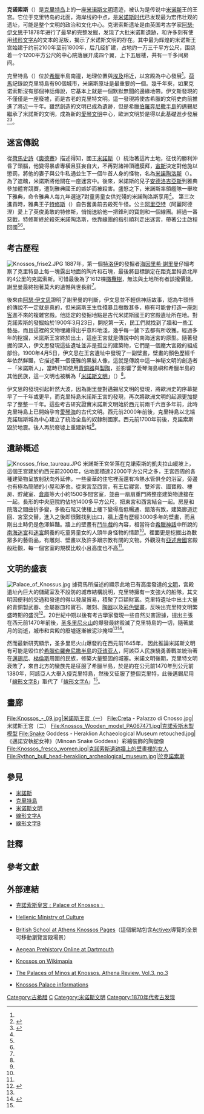 {{Infobox ancient site
  |name =   Knossos
  |native_name = '''Κνωσός'''
  |alternate_name = Cnossus
  |alt =
  |caption = 修復北面入口，爐料牛壁畫
  |map = [[File:Crete_integrated_map-en.svg|285px]]
  |map_caption = Crete, showing Heraklion, location of ancient Knōsos
  |location = [[Heraklion|Heraklion]], [[Crete|Crete]], Greece
  |region = North central coast, {{convert|5|km|mi|abbr=on}} southeast of Heraklion
  |coordinates = {{Coord|35|17|53|N|25|9|47|E|type:landmark_region:GR_scale:2000|display=inline, title}}
  |type =宮殿建築群，行政中心，克里特島首府及其轄區內, 宮殿建築群，行政中心，其管轄範圍內的克里特島首府和地區
  |part_of = 
  |length = North-south length of inhabited area is {{convert|5|km|mi|abbr=on}}<ref>{{citation | first=John K | last=Papadopoulos | contribution=Knossos | editor-first=Marta | editor-last=Delatorre | title=The conservation of archaeological sites in the Mediterranean region : an international conference organized by the Getty Conservation Institute and the Paul Getty Museum, 6–12 May 1995 | location=Los Angeles | publisher=The Paul Getty Trust | year=1997 | page=93}}</ref>
  |width = East-west width of inhabited area is {{convert|3|km|mi|abbr=on}} max.
  |area = 總居住面積：{{convert |10 |km2 |sqmi|abbr=on}}.
宮殿: {{convert|14000|m2|sqft|abbr=on}}<ref>{{cite book|title=Architecture of Minoan Crete: Constructing Identity in the Aegean Bronze Age |url=https://archive.org/details/architecturemino00mcen_428 | first=John C. | last=McEnroe | location=Austin | publisher=University of Texas Press | year=2010 | page=[https://archive.org/details/architecturemino00mcen_428/page/n68 50]}} 然而, {{harvnb|Davaras|Doumas|1957|p=5}}, an official guide book in use in past years, gives the dimensions of the palace as {{convert|150|m|ft|abbr=on}} square, about {{convert|20000|m2|sqft|abbr=on}}.</ref>
  |height = 未知
  |builder = 未知
  |built = 第一次定居大約在公元前7000年。 第一座宮殿的歷史可以追溯到公元前1900年。
  |abandoned = 在米諾斯（Minoan）晚期IIIC, 1380–1100 BC
  |epochs = [[Neolithic|Neolithic]] to [[Late_Bronze_Age|Late Bronze Age]]. First palace built in the Middle Minoan IA period.
  |cultures = [[Minoan_civilization|Minoan]], [[Mycenaean_civilization|Mycenaean]]
  |dependency_of = 
  |occupants = Middle Minoan: people of unknown ethnicity termed Minoans
Late Minoan: Mycenaean Greeks
  |event = 
  |excavations = 1900–1931<br/>1957–1960<br/>1969–1970
  |archaeologists = 宮殿的最初發現者：[[亞瑟·埃文斯|亞瑟·埃文斯]]<nowiki>； {{link-en|英國雅典考古學院|British School at Athens}}主任</nowiki>{{link-en|大衛·喬治·霍加斯|David George Hogarth}}； [[Duncan_Mackenzie|Duncan Mackenzie]]，發掘負責人； {{link-en|西奧多·費夫|Theodore Fyfe}}，建築師； {{link-en|克里斯蒂安·多爾|Christian Doll}}，建築師<br/>關於1957年展開新石器時代的其他工作：[[約翰·戴維斯·埃文斯|約翰·戴維斯·埃文斯]]
  |condition = 修復且維護以供訪問。
  |management = 23rd Ephorate of Prehistoric and Classical Antiquities
  |public_access = Yes
  |website = {{cite web |title=Knossos |publisher=British School at Athens |url=http://www.bsa.ac.uk/index.php?option=com_content&view=article&id=2&Itemid=124 |accessdate=2020-02-24 |archive-date=2017-08-15 |archive-url=https://web.archive.org/web/20170815064154/http://www.bsa.ac.uk/index.php?option=com_content&view=article&id=2&Itemid=124 |dead-url=no }}<br/>{{cite web |title=Knossos |work=Odysseus |publisher=Hellenic Ministry of Culture and Tourism |year=2007 |url=http://odysseus.culture.gr/h/3/eh351.jsp?obj_id=2369 |url-status=dead |archiveurl=https://web.archive.org/web/20070617084609/http://odysseus.culture.gr/h/3/eh351.jsp?obj_id=2369 |archivedate=2007-06-17 |accessdate=2011-02-13 |dead-url=no }}
  }}
{{Location map
 |Greece
 |label=克诺索斯
 |lat_dir=N
 |lon_dir=E
 |lat_deg=35|lat_min=17|lat_sec=53
 |lon_deg=25|lon_min=9|lon_sec=47
 |position=right
 |width=250
 |float=right
 |caption=希腊境内位置
}}

'''克诺索斯'''（{{lang-el|Κνωσός}}）是[[克里特岛|克里特岛]]上的一座[[米诺斯文明|米诺斯文明]]遗迹，被认为是传说中[[米诺斯|米诺斯]]王的王宫。它位于克里特岛的北面，海岸线的中点，是[[米諾斯文明|米诺斯时代]]已发现最为宏伟壮观的遗址，可能是整个文明的政治和文化中心。克诺索斯遗址是由英国考古学家[[阿瑟·埃文斯|阿瑟·伊文思]]于1878年进行了最早的完整发掘，发现了大批米诺斯遺跡，和许多刻有使用[[线形文字A|线形文字A]]的文本的泥板，揭示了米诺斯文明的存在。其中最为辉煌的米诺斯王宫始建于约前2100年至前1800年，后几经扩建，占地约一万三千平方公尺，围绕着一个1200平方公尺的中心院落展开成四个翼，上下五层楼，共有一千多间房间。

克里特島（{{lang|en|Crete}}）位於[[希臘|希臘]]半島南邊，地理位置與[[埃及|埃及]]相近，以宮殿為中心發展<ref name="六"/>。[[荷馬|荷馬]]記錄說克里特島有90個城市，米諾斯原址是最重要的一個。幾千年來，如果克诺索斯沒有那個神話傳說，它基本上就是一個默默無聞的邊緣地帶。伊文斯發現的不僅僅是一座廢墟，而是古老的克里特文明。這一發現將使古希臘的文明史向前推進了將近一千年。雖然創造的文明已成為遺跡，但是希臘[[伯羅奔尼撒半島|伯羅奔尼撒半島]]的邁錫尼繼承了米諾斯的文明，成為新的[[愛琴文明|愛琴文明]]中心，歐洲文明於是得以此基礎進步發展<ref name="正">{{cite book | last=Watrous | first=L.V. | title=Minoan Crete: An Introduction | publisher=Cambridge University Press | year=2021 | isbn=978-1-108-42450-9 | url=https://books.google.com.hk/books?id=dgEbEAAAQBAJ&pg=PA33 | access-date=2021-09-01 | page=33 | archive-date=2021-09-08 | archive-url=https://web.archive.org/web/20210908214219/https://books.google.com.hk/books?id=dgEbEAAAQBAJ&pg=PA33 | dead-url=no }}</ref><ref name="Pieraccini 2002 p. 178">{{cite book | last=Pieraccini | first=L. | title=Around the Hearth: Caeretan Cylinder-stamped Braziers | publisher=L'Erma di Bretschneider | series=Studia Archaeologica Series | year=2002 | isbn=978-88-8265-224-1 | url=https://books.google.com.hk/books?id=-J3lVYQeP0EC&pg=PA178 | access-date=2021-09-01 | page=178 | archive-date=2021-09-01 | archive-url=https://web.archive.org/web/20210901124546/https://books.google.com.hk/books?id=-J3lVYQeP0EC&pg=PA178 | dead-url=no }}</ref>。

== 迷宮傳說 ==

從[[荷馬史詩|荷馬史詩]]《[[奧德賽|奧德賽]]》描述得知，國王[[米諾斯|米諾斯]]（{{lang|en|Minos}}）統治著這片土地，征伐的勝利沖昏了頭腦，他變得暴虐專橫且狂妄自大，不再對諸神頂禮膜拜，[[宙斯|宙斯]]決定對他施以懲罰，將他的妻子與公牛私通並生下一個牛首人身的怪物，名為[[米諾陶洛斯|米諾陶洛斯]]（{{lang|en|Minotaur}}）。為了遮醜，米諾斯將他關在一座迷宮中。後來，米諾斯的兒子[[安德洛吉亞斯|安德洛吉亞斯]]到雅典參加體育競賽，遭到雅典國王的嫉妒而被殺害。盛怒之下，米諾斯率領艦隊一舉攻下雅典，命令雅典人每九年選送7對童男童女供兇殘的米諾陶洛斯享用<ref name="通"/>。
第三次進貢時，雅典王子[[特修斯|特修斯]]（{{lang|en|Theseus}}）自告奮勇前去殺死牛怪。公主[[阿里亞特|阿里亞特]]（阿麗阿德涅）愛上了英俊勇敢的特修斯，悄悄送給他一把鋒利的寶劍和一個線團。經過一番惡戰，特修斯終於殺死米諾陶洛斯，依靠線團的指引順利走出迷宮，帶著公主啟程回國<ref name="通"/><ref name="正"/>。

== 考古歷程 ==
[[File:Knossos_frise2.JPG|thumb]]
1887年，第一個[[特洛伊|特洛伊]]的發掘者[[海因里希·謝里曼|海因里希·謝里曼]]仔細考察了克里特島上每一塊露出地面的陶片和石塊，最後將目標鎖定在距克里特島北岸約4公里的克諾索斯。可惜最後為了1612棵[[橄欖樹|橄欖樹]]，無法與土地所有者談攏價錢，謝里曼最終抱著莫大的遺憾與世長辭<ref name="通"/>。

後來由[[阿瑟·伊文思|阿瑟·伊文思]]證明了謝里曼的判斷，伊文思並不輕信神話故事，認為牛頭怪的傳說不一定就是真的，但米諾斯王生性殘暴且樹敵甚多，極有可能會打造一座[[刺客|刺客]]進不來的複雜宮殿。他認定的發掘地點是古代米諾斯國王的宮殿遺址所在地。對克諾索斯的發掘始於1900年3月23日，開挖第一天，民工們就找到了牆和一些工藝品，而且這裡的文物埋藏得出乎意料地淺，幾乎每一鏟下去都有所收獲。經過多年的挖掘，米諾斯王宮終於出土，這座王宮就是傳說中的南海迷宮的原型。隨著發掘的深入，伊文思發現這些遺址並非是孤立的建築物，它們是一個龐大宮殿的組成部份。1900年4月5日，伊文思在王宮遺址中發現了一副壁畫，壁畫的顏色歷經千年依然鮮豔，它描述著一個優雅的黑髮人像，這就是傳說中這一神秘文明的創造者－「米諾斯人」，當時已知使用[[青銅器|青銅器]]與[[製陶|製陶]]，並影響了愛琴海島嶼和希臘半島的其他民族，這一文明也被稱為「[[米諾斯文明|米諾斯文明]]」（{{lang|en|Minoan civilization}}）<ref name="通"/>。

伊文思的發現引起軒然大波，因為謝里曼對邁錫尼文明的發現，將歐洲史的序幕提早了一千年或更早，而克里特島米諾斯王宮的發現，再次將歐洲文明的起源更加提早了整整一千年。這些考古研究證實米諾斯文明始於西元前兩千六百多年前，此時克里特島上已開始孕育[[愛琴海|愛琴海]]的古代文明。西元前2000年前後，克里特島以北端克諾瑞斯城為中心建立了統治全島的奴隸制國家。西元前1700年前後，克諾索斯毀於地震。後人再於廢墟上重建新城<ref name="通"/>。

== 遺跡概述 ==
[[File:Knossos_frise_taureau.JPG|thumb]]
米諾斯王宮坐落在克諾索斯的凱夫拉山緩坡上，這個王宮建於約西元前2000年，佔地面積達22000平方公尺之多，王宮四周的各種建築物呈放射狀向外延伸。一些豪華的住宅裡面還有冷熱水管俱全的浴室，旁邊也有極為簡陋的小屋和茅舍。從東宮至西宮{{notetag|西宮位於高坡地位且大部分宮室是三層建築。}}，有王后寢宮、雙斧宮{{notetag|除了有宗教意義之外，希臘神話中曾提到雙面斧是米諾斯宮殿的特別象徵。}}、國寶殿、樓房、貯藏室、[[倉庫|倉庫]]等大小約1500多間宮室，並由一扇扇重門將整座建築物連接在一起。長形的中央庭院約佔地1400多平方公尺，把東宮和西宮結合一起。房屋和院落之間曲折多變，多級石階又使樓上樓下變得高低暢通、錯落有致，建築廊道迂回、宮室交替，進入之後即很難找到出口，牆上還有歷經3000多年的壁畫，而且剛出土時仍是色澤鮮豔。牆上的壁畫有[[鬥牛|鬥牛戲]]的內容，相當符合[[希臘神話|希臘神話]]中所說的[[南海迷宮|南海迷宮]]和[[迷宮|迷宮]]飼養的吃童男童女的人頭牛身怪物的情節<ref name="大-1"/>。裡面更是挖掘出為數眾多的藝術品，有雕刻、壁畫以及許多跟宗教有關的文物。外觀沒有[[亞述帝國|亞述帝國]]宮殿般壯觀，每一個宮室的規模比較小且高度也不高<ref name="視"/>。

== 文明的盛衰 ==
[[File:Palace_of_Knossus.jpg|thumb]]
據荷馬所描述的顯示此地已有高度發達的[[文明|文明]]，宮殿遺址內巨大的儲藏室及不設防的城市結構說明，克里特擁有一支強大的船隊，其文明因便利的交通和發達的得以發展貿易，積聚了巨額財富。克里特遺址中出土大量的青銅製武器、金屬器皿和寶石、雕刻、[[陶器|陶器]]以及[[壁畫|彩色壁畫]]，反映出克里特文明繁盛時期的盛況<ref name="Woods Woods 2009 p. 11">{{cite book | last=Woods | first=M. | last2=Woods | first2=M.B. | title=Seven Wonders of Ancient Greece | publisher=Lerner | series=Seven wonders | year=2009 | isbn=978-0-7613-4330-1 | url=https://books.google.com.hk/books?id=SuwLxi3vTz4C&pg=PA11 | access-date=2021-09-01 | page=11 | archive-date=2021-09-01 | archive-url=https://web.archive.org/web/20210901140659/https://books.google.com.hk/books?id=SuwLxi3vTz4C&pg=PA11 | dead-url=no }}</ref>。20世紀中期以後有考古學家發現一些自然災害證據，提出主張在西元前1470年前後，[[圣多里尼火山|圣多里尼火山]]的爆發最終毀滅了克里特島的一切，隨著歲月的消逝，城市和宮殿的廢墟逐漸被泥沙掩埋<ref name="通"/><ref name="Gere 2010 p. 103">{{cite book | last=Gere | first=C. | title=Knossos and the Prophets of Modernism | publisher=University of Chicago Press | year=2010 | isbn=978-0-226-28955-7 | url=https://books.google.com.hk/books?id=Ib1J04aDFB8C&pg=PA103 | access-date=2021-09-01 | page=103 | archive-date=2021-09-01 | archive-url=https://web.archive.org/web/20210901124545/https://books.google.com.hk/books?id=Ib1J04aDFB8C&pg=PA103 | dead-url=no }}</ref>。

然而最新研究顯示，圣多里尼火山爆發約在西元前1645年，
因此推論米諾斯文明有可能是毀位於[[希臘|希臘]][[伯羅奔尼撒半島|伯羅奔尼撒半島]]的[[亚该亚人|亚该亚人]]，阿該亞人民族驍勇善戰並統治著在[[邁錫尼|邁錫尼]]、[[梯倫斯|梯倫斯]]周圍的民族，修築大量堅固的城塞。米諾文明後期，克里特文明衰敗了，來自北方的蠻族先是征服了希臘半島，於是約在公元前1470年到公元前1380年，阿該亞人大舉入侵克里特島，然後又征服了整個克里特，此後邁錫尼用「[[線形文字B|線形文字B]]」取代了「[[線形文字A|線形文字A]]」<ref name="新-4"/>。

== 畫廊 ==
<gallery>
File:Knossos_-_09.jpg|米諾斯王宫（一）
File:Creta - Palazzo di Cnosso.jpg|米諾斯王宫（二）
File:Knossos_Wooden_model_PA067471.jpg|克諾索斯木製模型
File:Snake Goddess - Heraklion Achaeological Museum retouched.jpg|《邁諾安執蛇女神》（Minoan Snake Goddess）彩繪裝飾的陶塑像 
File:Knossos_fresco_women.jpg|克諾索斯遺跡牆上的壁畫裡的女人<!-- Fresco of three Cretan women in the open blouse that was typical in the later Minoan Culture - their skirts would have begun at the waist, were flounced, and of many colorful patterns -->
File:Rython_bull_head-heraklion_archeological_museum.jpg|於克諾索斯<!-- Steatite rython bull head shaped with gilded horns. Found at Knossos now in Heraklion Archeological Museum in Crete. -->
</gallery>
== 參見 ==
{{commons|Knossos|克诺索斯}}
{{Portal|歷史}}
*[[米諾斯|米諾斯]]
*[[克里特島|克里特島]]
*[[米诺斯文明|米诺斯文明]]
*[[線形文字A|線形文字A]]
*[[線形文字B|線形文字B]]

== 註釋 ==
{{notefoot}}

== 參考文獻 ==
{{reflist|refs=
<ref name="通">{{cite book | language = zh-tw | author = 通鑑文化編輯部 | coauthors = | title = 《消失的古文明》 | url =  | date =  | location =  | publisher = 人類智庫 | id =  | isbn = 9867044525 | pages = 146~148 }}</ref>
<ref name="大-1">{{cite web| language =zh-tw| publisher =大紀元文化網| title =地下迷宮--克里特文化| url =http://www.epochtimes.com/b5/0/11/21/c2911.htm| author =| date =| accessdate =2011-02-13| deadurl =yes| archiveurl =https://web.archive.org/web/20100714164829/http://www.epochtimes.com/b5/0/11/21/c2911.htm| archivedate =2010-07-14}}</ref>
<ref name="新-4">{{cite web | language = zh-cn | publisher = 新浪網/文匯出版社 | title = 「神話」變「現實」米諾斯遺址之謎(4) | url = http://book.sina.com.cn/longbook/his/1104815641_secretofworld/12.shtml | author = 王春來 | date = 2005-01-04 | accessdate = 2011-02-13 | archive-date = 2005-01-09 | archive-url = https://web.archive.org/web/20050109022724/http://book.sina.com.cn/longbook/his/1104815641_secretofworld/12.shtml | dead-url = no }}</ref>
<ref name="六">{{cite web | language =  | publisher = 國立台灣大學 | title = 西方藝術風格－《愛琴海文明的藝術》 | url = http://vr.theatre.ntu.edu.tw/fineart/th9_1000/open-06-broadcast.htm | author =  | date =  | accessdate = 2011-02-15 | archive-date = 2019-12-19 | archive-url = https://web.archive.org/web/20191219062801/http://vr.theatre.ntu.edu.tw/fineart/th9_1000/open-06-broadcast.htm | dead-url = no }}</ref>
<ref name="視">{{cite web | language = zh-tw | publisher = 視覺素材學習網 | title = 克諾索斯皇宮﹝Palace of Knossos﹞ | url = http://vr.theatre.ntu.edu.tw/fineart/architect-wt/prehistory/palace-knossos.htm | author =  | date =  | accessdate = 2011-02-17 | archive-date = 2020-11-23 | archive-url = https://web.archive.org/web/20201123190459/http://vr.theatre.ntu.edu.tw/fineart/architect-wt/prehistory/palace-knossos.htm | dead-url = no }}</ref>
}}

== 外部連結 ==
*{{zh-tw}}[http://vr.theatre.ntu.edu.tw/fineart/architect-wt/prehistory/palace-knossos.htm 克諾索斯皇宮﹝Palace of Knossos﹞] {{Wayback|url=http://vr.theatre.ntu.edu.tw/fineart/architect-wt/prehistory/palace-knossos.htm |date=20201123190459 }} 
*{{en}}[https://web.archive.org/web/20070617084609/http://odysseus.culture.gr/h/3/eh351.jsp?obj_id=2369 Hellenic Ministry of Culture]
*{{en}}[http://www.bsa.gla.ac.uk/knossos British School at Athens Knossos Pages]{{Wayback|url=http://www.bsa.gla.ac.uk/knossos |date=20050720085821 }}（這個網站包含[[Activex|Activex]]導覽的全景可移動瀏覽宮殿場景）
*{{en}}[https://web.archive.org/web/20111201050413/http://projectsx.dartmouth.edu/history/bronze_age/ Aegean Prehistory Online at Dartmouth]
*{{en}}[http://www.wikimapia.org/#y=35298437&x=25163638&z=18&l=0&m=s Knossos on Wikimapia]{{Wayback|url=http://www.wikimapia.org/#y=35298437&x=25163638&z=18&l=0&m=s |date=20181225091439 }}
*{{en}}[https://web.archive.org/web/20110524083709/http://www.athenapub.com/11knoss.htm  The Palaces of Minos at Knossos, Athena Review, Vol.3, no.3]
*{{en}}[http://www.heraklion-crete.org/knossos.html Knossos Palace informations] {{Wayback|url=http://www.heraklion-crete.org/knossos.html |date=20200127014419 }}

{{Authority control}}
[[Category:古希腊|Category:古希腊]]
[[Category:希臘考古遺址|C]]
[[Category:米诺斯文明|Category:米诺斯文明]]
[[Category:1870年代考古发现|Category:1870年代考古发现]]